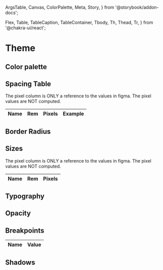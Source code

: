   ArgsTable,
  Canvas,
  ColorPalette,
  Meta,
  Story,
} from '@storybook/addon-docs';

  Flex,
  Table,
  TableCaption,
  TableContainer,
  Tbody,
  Th,
  Thead,
  Tr,
} from '@chakra-ui/react';


<Meta title="Theme" />

# Theme

## Color palette

<Canvas>
  <Story name="colors" args={{ theme: 'as24' }}>
    <ColorPalette>
      <ColorShowcase name="brand" />
      <ColorShowcase name="black" />
      <ColorShowcase name="white" />
      <ColorShowcase title="UI" name="blue" />
      <ColorShowcase title="UI" name="gray" />
      <ColorShowcase title="SEMANTIC" name="green" />
      <ColorShowcase title="SEMANTIC" name="orange" />
      <ColorShowcase title="SEMANTIC" name="red" />
    </ColorPalette>
  </Story>
</Canvas>

<ArgsTable story="colors" />

## Spacing Table

<Canvas>
  <Story name="space" args={{ theme: 'as24' }}>
    <TableContainer>
      <Table>
        <TableCaption>
          The pixel column is ONLY a reference to the values in figma. The pixel
          values are NOT computed.
        </TableCaption>
        <Thead>
          <Tr>
            <Th>Name</Th>
            <Th>Rem</Th>
            <Th>Pixels</Th>
            <Th>Example</Th>
          </Tr>
        </Thead>
        <Tbody>
          <SpaceShowcase name="xs" />
          <SpaceShowcase name="sm" />
          <SpaceShowcase name="md" />
          <SpaceShowcase name="lg" />
          <SpaceShowcase name="xl" />
          <SpaceShowcase name="2xl" />
          <SpaceShowcase name="3xl" />
          <SpaceShowcase name="4xl" />
        </Tbody>
      </Table>
    </TableContainer>
  </Story>
</Canvas>

## Border Radius

<Canvas>
  <Story name="borderRadius" args={{ theme: 'as24' }}>
    <Flex justify="space-between">
      <BorderRadiusShowcase name="none" />
      <BorderRadiusShowcase name="xs" />
      <BorderRadiusShowcase name="sm" />
      <BorderRadiusShowcase name="lg" />
      <BorderRadiusShowcase name="max" />
    </Flex>
  </Story>
</Canvas>

## Sizes

<Canvas>
  <Story name="sizes" args={{ theme: 'as24' }}>
    <TableContainer>
      <Table>
        <TableCaption>
          The pixel column is ONLY a reference to the values in figma. The pixel
          values are NOT computed.
        </TableCaption>
        <Thead>
          <Tr>
            <Th>Name</Th>
            <Th>Rem</Th>
            <Th>Pixels</Th>
          </Tr>
        </Thead>
        <Tbody>
          <SizeShowcase name="xs" />
          <SizeShowcase name="md" />
          <SizeShowcase name="lg" />
          <SizeShowcase name="xl" />
        </Tbody>
      </Table>
    </TableContainer>
  </Story>
</Canvas>

## Typography

<Canvas>
  <Story name="typography" args={{ theme: 'as24' }}>
    <TypographyShowcase name="display1" />
    <TypographyShowcase name="display2" />
    <TypographyShowcase name="display3" />
    <TypographyShowcase name="display4" />
    <TypographyShowcase name="heading1" />
    <TypographyShowcase name="heading2" />
    <TypographyShowcase name="heading3" />
    <TypographyShowcase name="heading4" />
    <TypographyShowcase name="heading5" />
    <TypographyShowcase name="heading6" />
    <TypographyShowcase name="body-large" />
    <TypographyShowcase name="body" />
    <TypographyShowcase name="body-small" />
    <TypographyShowcase name="body-xs" />
  </Story>
</Canvas>

## Opacity

<Canvas>
  <Story name="opacity" args={{ theme: 'as24' }}>
    <Flex justify="space-between">
      <OpacityShowcase name="100" />
      <OpacityShowcase name="80" />
      <OpacityShowcase name="60" />
      <OpacityShowcase name="40" />
      <OpacityShowcase name="20" />
    </Flex>
  </Story>
</Canvas>

## Breakpoints

<Canvas>
  <Story name="breakpoints" args={{ theme: 'as24' }}>
    <TableContainer>
      <Table>
        <Thead>
          <Tr>
            <Th>Name</Th>
            <Th>Value</Th>
          </Tr>
        </Thead>
        <Tbody>
          <BreakpointShowcase name="xs" />
          <BreakpointShowcase name="sm" />
          <BreakpointShowcase name="md" />
          <BreakpointShowcase name="lg" />
          <BreakpointShowcase name="xl" />
        </Tbody>
      </Table>
    </TableContainer>
  </Story>
</Canvas>

## Shadows

<Canvas>
  <Story name="shadows" args={{ theme: 'as24' }}>
    <Flex>
      <ShadowShowcase name="none" />
      <ShadowShowcase name="xs" />
      <ShadowShowcase name="sm" />
      <ShadowShowcase name="md" />
      <ShadowShowcase name="lg" />
    </Flex>
  </Story>
</Canvas>
